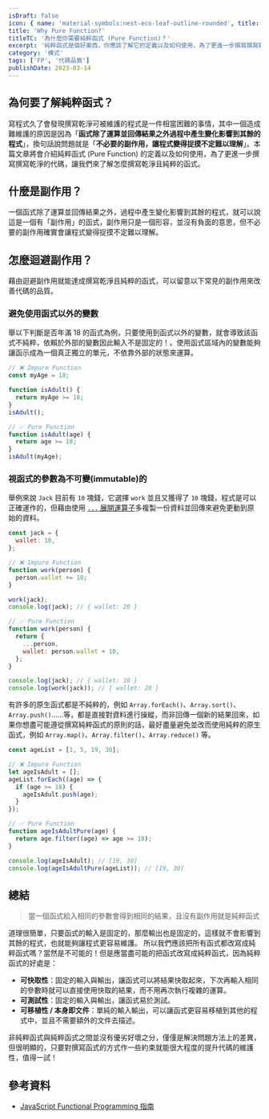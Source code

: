 ```yaml
---
isDraft: false
icon: { name: 'material-symbols:nest-eco-leaf-outline-rounded', title: '葉子符號' }
title: 'Why Pure Function?'
titleTC: '為什麼你需要純粹函式 (Pure Function)？'
excerpt: '純粹函式是個好東西，你應該了解它的定義以及如何使用，為了更進一步撰寫撰寫乾淨的代碼。'
category: '模式'
tags: ['FP', '代碼品質']
publishDate: 2023-03-14
---
```


## 為何要了解純粹函式？

寫程式久了會發現撰寫乾淨可被維護的程式是一件相當困難的事情，其中一個造成難維護的原因是因為「**函式除了運算並回傳結果之外過程中產生變化影響到其餘的程式**」，換句話說問題就是「**不必要的副作用，讓程式變得捉摸不定難以理解**」。本篇文章將會介紹純粹函式 (Pure Function) 的定義以及如何使用，為了更進一步撰寫撰寫乾淨的代碼，讓我們來了解怎麼撰寫乾淨且純粹的函式。

## 什麼是副作用？

一個函式除了運算並回傳結果之外，過程中產生變化影響到其餘的程式，就可以說這是一個有「副作用」的函式，副作用只是一個形容，並沒有負面的意思，但不必要的副作用確實會讓程式變得捉摸不定難以理解。

## 怎麼迴避副作用？

藉由迴避副作用就能達成撰寫乾淨且純粹的函式，可以留意以下常見的副作用來改善代碼的品質。

### 避免使用函式以外的變數

舉以下判斷是否年滿 18 的函式為例，只要使用到函式以外的變數，就會導致該函式不純粹，依賴於外部的變數因此輸入不是固定的！。使用函式區域內的變數能夠讓函示成為一個真正獨立的單元，不依靠外部的狀態來運算。

```javascript
// ❌ Impure Function
const myAge = 18;

function isAdult() {
  return myAge >= 18;
}
isAdult();

// ✅ Pure Function
function isAdult(age) {
  return age >= 18;
}
isAdult(myAge);
```

### 視函式的參數為不可變(immutable)的

舉例來說 `Jack` 目前有 `10` 塊錢，它選擇 `work` 並且又獲得了 `10` 塊錢，程式是可以正確運作的，但藉由使用 [`...` 展開運算子](/post/spead-operator-rest-operator-the-three-dots-in-javascript/)多複製一份資料並回傳來避免更動到原始的資料。

```javascript
const jack = {
  wallet: 10,
};

// ❌ Impure Function
function work(person) {
  person.wallet += 10;
}

work(jack);
console.log(jack); // { wallet: 20 }

// ✅ Pure Function
function work(person) {
  return {
    ...person,
    wallet: person.wallet + 10,
  };
}

console.log(jack); // { wallet: 10 }
console.log(work(jack)); // { wallet: 20 }
```

有許多的原生函式都是不純粹的，例如 `Array.forEach()`、`Array.sort()`、` Array.push()`……等，都是直接對資料進行操縱，而非回傳一個新的結果回來，如果你想盡可能遵從撰寫純粹函式的原則的話，最好盡量避免並改而使用純粹的原生函式，例如 `Array.map()`、`Array.filter()`、`Array.reduce()` 等。

```javascript
const ageList = [1, 5, 19, 30];

// ❌ Impure Function
let ageIsAdult = [];
ageList.forEach((age) => {
  if (age >= 18) {
    ageIsAdult.push(age);
  }
});

// ✅ Pure Function
function ageIsAdultPure(age) {
  return age.filter((age) => age >= 18);
}

console.log(ageIsAdult); // [19, 30]
console.log(ageIsAdultPure(ageList)); // [19, 30]
```

## 總結

> 當一個函式給入相同的參數會得到相同的結果，且沒有副作用就是純粹函式

道理很簡單，只要函式的輸入是固定的，那麼輸出也是固定的，這樣就不會影響到其餘的程式，也就能夠讓程式更容易維護。
所以我們應該把所有函式都改寫成純粹函式嗎？當然是不可能的！但是應當盡可能的把函式改寫成純粹函式，因為純粹函式的好處是：

- **可快取性**：固定的輸入與輸出，讓函式可以將結果快取起來，下次再輸入相同的參數時就可以直接使用快取的結果，而不用再次執行複雜的運算。
- **可測試性**：固定的輸入與輸出，讓函式易於測試。
- **可移植性 / 本身即文件**：單純的輸入輸出，可以讓函式更容易移植到其他的程式中，並且不需要額外的文件去描述。

非純粹函式與純粹函式之間並沒有優劣好壞之分，僅僅是解決問題方法上的差異，但很明顯的，只要對撰寫函式的方式作一些約束就能很大程度的提升代碼的維護性，值得一試！

## 參考資料

- [JavaScript Functional Programming 指南](https://jigsawye.gitbooks.io/mostly-adequate-guide/content/ch3.html)
